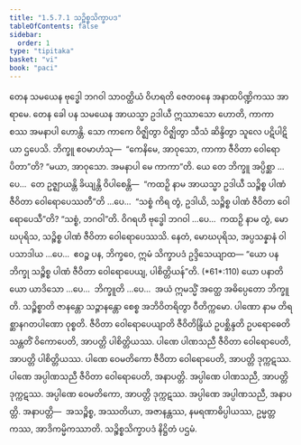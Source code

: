 ```yaml
---
title: "1.5.7.1 သဉ္စိစ္စသိက္ခာပဒ"
tableOfContents: false
sidebar:
  order: 1
type: "tipitaka"
basket: "vi"
book: "paci"
---
```



<DynamicBreadcrumb />

<Division number="382" book="paci" e="ch" v="2" p="163">

<Paragraph number="1171" book="paci">
တေန သမယေန ဗုဒ္ဓေါ ဘဂဝါ သာဝတ္ထိယံ ဝိဟရတိ ဇေတဝနေ အနာထပိဏ္ဍိကဿ အာရာမေ. တေန ခေါ ပန သမယေန အာယသ္မာ ဥဒါယီ ဣဿာသော ဟောတိ, ကာကာ စဿ အမနာပါ ဟောန္တိ. သော ကာကေ ဝိဇ္ဈိတွာ ဝိဇ္ဈိတွာ သီသံ ဆိန္ဒိတွာ သူလေ ပဋိပါဋိယာ ဌပေသိ. ဘိက္ခူ ဧဝမာဟံသု—  “ကေနိမေ, အာဝုသော, ကာကာ ဇီဝိတာ ဝေါရောပိတာ”တိ? “မယာ, အာဝုသော. အမနာပါ မေ ကာကာ”တိ.
</Paragraph>

<Paragraph number="1172" book="paci">
ယေ တေ ဘိက္ခူ အပ္ပိစ္ဆာ …ပေ…  တေ ဥဇ္ဈာယန္တိ ခိယျန္တိ ဝိပါစေန္တိ—  “ကထဉှိ နာမ အာယသ္မာ ဥဒါယီ သဉ္စိစ္စ ပါဏံ ဇီဝိတာ ဝေါရောပေဿတီ”တိ …ပေ…  “သစ္စံ ကိရ တွံ, ဥဒါယိ, သဉ္စိစ္စ ပါဏံ ဇီဝိတာ ဝေါရောပေသီ”တိ? “သစ္စံ, ဘဂဝါ”တိ. ဝိဂရဟိ ဗုဒ္ဓေါ ဘဂဝါ …ပေ…  ကထဉှိ နာမ တွံ, မောဃပုရိသ, သဉ္စိစ္စ ပါဏံ ဇီဝိတာ ဝေါရောပေဿသိ. နေတံ, မောဃပုရိသ, အပ္ပသန္နာနံ ဝါ ပသာဒါယ …ပေ…  ဧဝဉ္စ ပန, ဘိက္ခဝေ, ဣမံ သိက္ခာပဒံ ဥဒ္ဒိသေယျာထ—
</Paragraph>

</Division>
<Division number="383" book="paci" e="ch" v="2" p="164">

<Paragraph number="1173" book="paci">
<Emphasis>“ယော ပန ဘိက္ခု သဉ္စိစ္စ ပါဏံ ဇီဝိတာ ဝေါရောပေယျ, ပါစိတ္တိယန်”</Emphasis>တိ. (*61*:<Emphasis>110</Emphasis>)
</Paragraph>

</Division>
<Division number="384" book="paci" e="ch" v="2" p="164">

<Paragraph number="1174" book="paci">
<Emphasis>ယော ပနာ</Emphasis>တိ ယော ယာဒိသော …ပေ…  <Emphasis>ဘိက္ခူ</Emphasis>တိ …ပေ…  အယံ ဣမသ္မိံ အတ္ထေ အဓိပ္ပေတော ဘိက္ခူတိ.
</Paragraph>

<Paragraph number="1175" book="paci">
<Emphasis>သဉ္စိစ္စာ</Emphasis>တိ ဇာနန္တော သဉ္ဇာနန္တော စေစ္စ အဘိဝိတရိတွာ ဝီတိက္ကမော.
</Paragraph>

<Paragraph number="1176" book="paci">
<Emphasis>ပါဏော</Emphasis> နာမ တိရစ္ဆာနဂတပါဏော ဝုစ္စတိ.
</Paragraph>

<Paragraph number="1177" book="paci">
<Emphasis>ဇီဝိတာ ဝေါရောပေယျာ</Emphasis>တိ ဇီဝိတိန္ဒြိယံ ဥပစ္ဆိန္ဒတိ ဥပရောဓေတိ သန္တတိံ ဝိကောပေတိ, အာပတ္တိ ပါစိတ္တိယဿ.
</Paragraph>

</Division>
<Division number="385" book="paci" e="ch" v="2" p="164">

<Paragraph number="1178" book="paci">
ပါဏေ ပါဏသညီ ဇီဝိတာ ဝေါရောပေတိ, အာပတ္တိ ပါစိတ္တိယဿ. ပါဏေ ဝေမတိကော ဇီဝိတာ ဝေါရောပေတိ, အာပတ္တိ ဒုက္ကဋဿ. ပါဏေ အပ္ပါဏသညီ ဇီဝိတာ ဝေါရောပေတိ, အနာပတ္တိ. အပ္ပါဏေ ပါဏသညီ, အာပတ္တိ ဒုက္ကဋဿ. အပ္ပါဏေ ဝေမတိကော, အာပတ္တိ ဒုက္ကဋဿ. အပ္ပါဏေ အပ္ပါဏသညီ, အနာပတ္တိ.
</Paragraph>

</Division>
<Division number="386" book="paci" e="ch" v="2" p="164">

<Paragraph number="1179" book="paci">
အနာပတ္တိ—  အသဉ္စိစ္စ, အဿတိယာ, အဇာနန္တဿ, နမရဏာဓိပ္ပါယဿ, ဥမ္မတ္တကဿ, အာဒိကမ္မိကဿာတိ.

</Paragraph>
</Division>

<Paragraph number="1180" type="center" book="paci">
သဉ္စိစ္စသိက္ခာပဒံ နိဋ္ဌိတံ ပဌမံ.
</Paragraph>